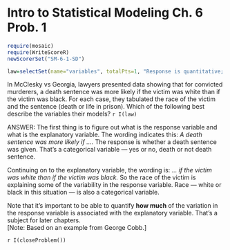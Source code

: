 Intro to Statistical Modeling Ch. 6 Prob. 1
========================================================
```r
require(mosaic)
require(WriteScoreR)
newScorerSet("SM-6-1-SD")
```

```r
law=selectSet(name="variables", totalPts=1, "Response is quantitative; explanatory variable is quantitative."=FALSE, "Response is quantitative; explanatory variable is categorical."=FALSE, "Response is categorical; explanatory variable is quantitative."=FALSE, "Response is categorical; explanatory variable is categorical."=TRUE, "Response is categorical; explanatory variable is categorical."=FALSE)
```
In McClesky vs Georgia, lawyers presented data showing that for convicted murderers, a death sentence was more likely if the victim was white than if the victim was black.  For each case, they tabulated the race of the victim and the sentence (death or life in prison). Which of the following best describe the variables their models? `r I(law)`

<aside>
ANSWER:
The first thing is to figure out what is the response variable and what is the explanatory variable.  The wording indicates this: *A death sentence was more likely if ....*   The response is whether a death sentence was given.  That's a categorical variable --- yes or no, death or not death sentence.  

Continuing on to the explanatory variable, the wording is: *... if the victim was white than if the victim was black.*  So the race of the victim is explaining some of the variability in the response variable.  Race --- white or black in this situation --- is also a categorical variable.

Note that it's important to be able to quantify **how much** of the
variation in the response variable is associated with the explanatory
variable.  That's a subject for later chapters.
</aside>

<aside>
[Note: Based on an example from George Cobb.]
</aside>

`r I(closeProblem())`

